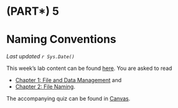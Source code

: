 # (PART\*) 5 {-}

# Naming Conventions {-}

*Last updated `r Sys.Date()`*

This week's lab content can be found [here](https://ubco-biology.github.io/Procedures-and-Guidelines/file-and-data-management.html). You are asked to read

* [Chapter 1: File and Data Management](https://ubco-biology.github.io/Procedures-and-Guidelines/file-and-data-management.html) and
* [Chapter 2: File Naming](https://ubco-biology.github.io/Procedures-and-Guidelines/file-naming.html).

The accompanying quiz can be found in [Canvas](https://canvas.ubc.ca/courses/90147). 
